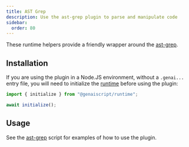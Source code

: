 ```yaml
---
title: AST Grep
description: Use the ast-grep plugin to parse and manipulate code
sidebar:
  order: 80
---
```



These runtime helpers provide a friendly wrapper around the [ast-grep](https://ast-grep.github.io/).

## Installation

<PackageManagers pkg="@genaiscript/plugin-ast-grep" dev />

If you are using the plugin in a Node.JS environment, without a `.genai...` entry file, you will need
to initialize the [runtime](/genaiscript/reference/runtime) before using the plugin:

```ts
import { initialize } from "@genaiscript/runtime";

await initialize();
```

## Usage

See the [ast-grep](/genaiscript/reference/scripts/ast-grep) script for examples of how to use the plugin.
